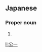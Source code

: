 ==Japanese==
{{ja-kanjitab|こう|いち|yomi=o}}

===Proper noun===
{{ja-pos|proper|こういち}}

# {{given name|male|lang=ja|sort=こういち}}

[[li:公一]]